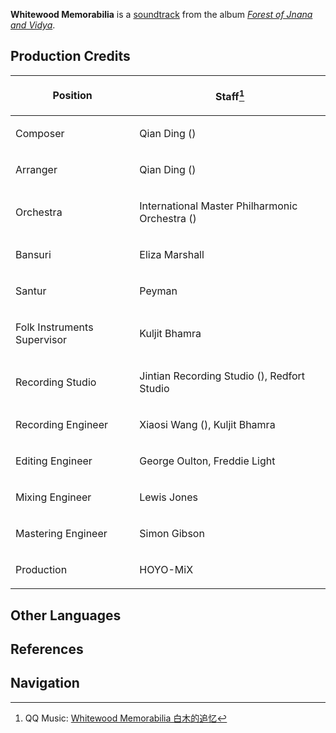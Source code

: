 {{Soundtrack Infobox
|title          =
|image          = Forest of Jnana and Vidya.png
|album          = Forest of Jnana and Vidya
|disc           = 2
|number         = 51
|featured       =
|featured2      =
|featured3      =
|featured_disc  =
|featured_disc2 =
|featured_disc3 =
|youtube_id     = k4GpfsptfOg
|spotify_id     = 2wFXHocVm4j4lAsdMghj96
|played_in      = Ardravi Valley; Story Quest
|during         = [[Ardravi Valley]] (Day), dialogue scene in ''[[Dream of Awakening]]''
|domain         =
|previous       = Funneled Gorge
|next           = Gone With the Wind
}}
'''Whitewood Memorabilia''' is a [[soundtrack]] from the album ''[[Forest of Jnana and Vidya]]''.

==Production Credits==
{| class="wikitable" style="text-align:left; height:0.5em"
! Position
! Staff<ref>QQ Music: [https://y.qq.com/n/ryqq/songDetail/000Silva4E3hVp Whitewood Memorabilia 白木的追忆]</ref>
|-
! Composer
| Qian Ding ({{zh|丁谦}})
|-
! Arranger
| Qian Ding ({{zh|丁谦}})
|-
! Orchestra
| International Master Philharmonic Orchestra ({{zh|国际首席爱乐乐团}})
|-
! Bansuri
| Eliza Marshall
|-
! Santur
| Peyman
|-
! Folk Instruments Supervisor
| Kuljit Bhamra
|-
! Recording Studio
| Jintian Recording Studio ({{zh|金田录音棚}}), Redfort Studio
|-
! Recording Engineer
| Xiaosi Wang ({{zh|王小四}}), Kuljit Bhamra
|-
! Editing Engineer
| George Oulton, Freddie Light
|-
! Mixing Engineer
| Lewis Jones
|-
! Mastering Engineer
| Simon Gibson
|-
! Production
| HOYO-MiX
|}
<!--
==Videos==
<gallery hideaddbutton="true" captionalign="center">
</gallery>

==Trivia==
-->
==Other Languages==
{{Other Languages
|en      = Whitewood Memorabilia
|zhs     = 白木的追忆
|zhs_rm  = Báimù de Zhuīyì
|zht     = 白木的追憶
|zht_rm  = Báimù de Zhuīyì
|zh_tl   = 
|ja      = 白き木々の追憶
|ja_rm   = Shiroki Kigi no Tsuioku
|ja_tl   = 
|tr      = 
|tr_tl   = 
|it      = 
|it_tl   = 
}}

==References==
{{Reflist}}

==Navigation==
{{Soundtrack Navbox|Forest of Jnana and Vidya}}